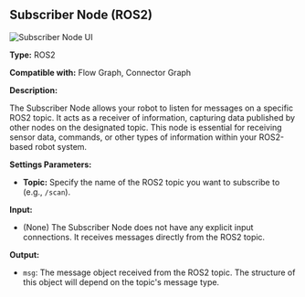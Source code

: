 
## Subscriber Node (ROS2)

<Image src="/screenshot/node-subscriber.png" alt="Subscriber Node UI" width={200} height={200} />

**Type:** ROS2

**Compatible with:** Flow Graph, Connector Graph

**Description:**

The Subscriber Node allows your robot to listen for messages on a specific ROS2 topic. It acts as a receiver of information, capturing data published by other nodes on the designated topic. This node is essential for receiving sensor data, commands, or other types of information within your ROS2-based robot system.

**Settings Parameters:**

*   **Topic:** Specify the name of the ROS2 topic you want to subscribe to (e.g., `/scan`).

**Input:**

*   (None) The Subscriber Node does not have any explicit input connections. It receives messages directly from the ROS2 topic.

**Output:**

*   `msg`: The message object received from the ROS2 topic. The structure of this object will depend on the topic's message type.
